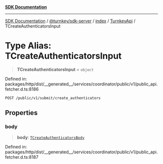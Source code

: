 [**SDK Documentation**](../../../../../../README.mdx)

***

[SDK Documentation](../../../../../../packages.mdx) / [@turnkey/sdk-server](../../../../README.mdx) / [index](../../../README.mdx) / [TurnkeyApi](../README.mdx) / TCreateAuthenticatorsInput

# Type Alias: TCreateAuthenticatorsInput

> **TCreateAuthenticatorsInput** = `object`

Defined in: packages/http/dist/\_\_generated\_\_/services/coordinator/public/v1/public\_api.fetcher.d.ts:8186

`POST /public/v1/submit/create_authenticators`

## Properties

### body

> **body**: [`TCreateAuthenticatorsBody`](TCreateAuthenticatorsBody.mdx)

Defined in: packages/http/dist/\_\_generated\_\_/services/coordinator/public/v1/public\_api.fetcher.d.ts:8187
